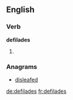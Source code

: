 
==English==

===Verb===
'''defilades'''

# {{third-person singular of|[[defilade]]}}

===Anagrams===
* [[disleafed#English|disleafed]]

[[de:defilades]]
[[fr:defilades]]